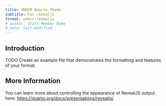 ```yaml
---
title: UNHCR Quarto Theme
subtitle: For revealjs
format: unhcr-revealjs
# author: Staff Member Name
# date: last-modified
---
```


## Introduction

*TODO* Create an example file that demonstrates the formatting and features of your format.

## More Information

You can learn more about controlling the appearance of RevealJS output here: <https://quarto.org/docs/presentations/revealjs/>

